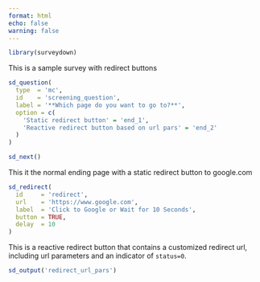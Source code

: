 ```yaml
---
format: html
echo: false
warning: false
---
```


```r
library(surveydown)
```

::: {#page_id .sd-page}

This is a sample survey with redirect buttons

```r
sd_question(
  type  = 'mc',
  id    = 'screening_question',
  label = '**Which page do you want to go to?**',
  option = c(
    'Static redirect button' = 'end_1',
    'Reactive redirect button based on url pars' = 'end_2'
  )
)

sd_next()
```

:::

::: {#end_page_1 .sd-page}

This it the normal ending page with a static redirect button to google.com

```r
sd_redirect(
  id     = 'redirect',
  url    = 'https://www.google.com',
  label  = 'Click to Google or Wait for 10 Seconds',
  button = TRUE,
  delay  = 10
)
```

:::

::: {#end_page_2 .sd-page}

This is a reactive redirect button that contains a customized redirect url, including url parameters and an indicator of `status=0`.

```r
sd_output('redirect_url_pars')
```

:::